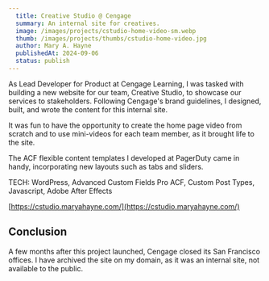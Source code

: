 ```yaml
---
  title: Creative Studio @ Cengage
  summary: An internal site for creatives.
  image: /images/projects/cstudio-home-video-sm.webp
  thumb: /images/projects/thumbs/cstudio-home-video.jpg
  author: Mary A. Hayne
  publishedAt: 2024-09-06
  status: publish
---
```


As Lead Developer for Product at Cengage Learning, I was tasked with building a
new website for our team, Creative Studio, to showcase our services to
stakeholders. Following Cengage's brand guidelines, I designed, built, and wrote
the content for this internal site.

It was fun to have the opportunity to create the home page video from scratch
and to use mini-videos for each team member, as it brought life to the site.

The ACF flexible content templates I developed at PagerDuty came in handy,
incorporating new layouts such as tabs and sliders.

TECH: WordPress, Advanced Custom Fields Pro ACF, Custom Post Types, Javascript,
Adobe After Effects

[https://cstudio.maryahayne.com/](https://cstudio.maryahayne.com/)

## Conclusion

A few months after this project launched, Cengage closed its San Francisco
offices. I have archived the site on my domain, as it was an internal site, not
available to the public.
